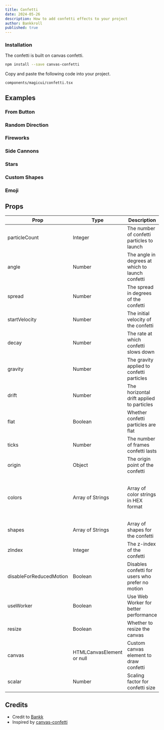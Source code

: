 ```yaml
---
title: Confetti
date: 2024-05-26
description: How to add confetti effects to your project
author: Bankkroll
published: true
---
```


<ComponentPreview name="confetti-basic-cannon" />

<Steps>

### Installation

The confetti is built on canvas confetti.

```bash
npm install --save canvas-confetti
```

Copy and paste the following code into your project.

```text
components/magicui/confetti.tsx
```

<ComponentSource name="confetti" />

</Steps>

## Examples

### From Button

<ComponentPreview name="confetti-from-button" />

### Random Direction

<ComponentPreview name="confetti-random-direction" />

### Fireworks

<ComponentPreview name="confetti-fireworks" />

### Side Cannons

<ComponentPreview name="confetti-side-cannons" />

### Stars

<ComponentPreview name="confetti-stars" />

### Custom Shapes

<ComponentPreview name="confetti-custom-shapes" />

### Emoji

<ComponentPreview name="confetti-emoji" />


## Props

| Prop                      | Type                      | Description                                      | Default                                                                 |
| ------------------------- | ------------------------- | ------------------------------------------------ | ----------------------------------------------------------------------- |
| particleCount             | Integer                   | The number of confetti particles to launch       | 50                                                                      |
| angle                     | Number                    | The angle in degrees at which to launch confetti | 90                                                                      |
| spread                    | Number                    | The spread in degrees of the confetti            | 45                                                                      |
| startVelocity             | Number                    | The initial velocity of the confetti             | 45                                                                      |
| decay                     | Number                    | The rate at which confetti slows down            | 0.9                                                                     |
| gravity                   | Number                    | The gravity applied to confetti particles        | 1                                                                       |
| drift                     | Number                    | The horizontal drift applied to particles        | 0                                                                       |
| flat                      | Boolean                   | Whether confetti particles are flat              | false                                                                   |
| ticks                     | Number                    | The number of frames confetti lasts              | 200                                                                     |
| origin                    | Object                    | The origin point of the confetti                 | `{ x: 0.5, y: 0.5 }`                                                    |
| colors                    | Array of Strings          | Array of color strings in HEX format             | ['#26ccff', '#a25afd', '#ff5e7e', '#88ff5a', '#fcff42', '#ffa62d', '#ff36ff'] |
| shapes                    | Array of Strings          | Array of shapes for the confetti                 | ['square', 'circle']                                                    |
| zIndex                    | Integer                   | The z-index of the confetti                      | 100                                                                     |
| disableForReducedMotion   | Boolean                   | Disables confetti for users who prefer no motion | false                                                                   |
| useWorker                 | Boolean                   | Use Web Worker for better performance            | true                                                                    |
| resize                    | Boolean                   | Whether to resize the canvas                     | true                                                                    |
| canvas                    | HTMLCanvasElement or null | Custom canvas element to draw confetti           | null                                                                    |
| scalar                    | Number                    | Scaling factor for confetti size                 | 1                                                                       |

## Credits

- Credit to [Bankk](https://www.x.com/bankkroll_eth)
- Inspired by [canvas-confetti](https://www.npmjs.com/package/canvas-confetti)

